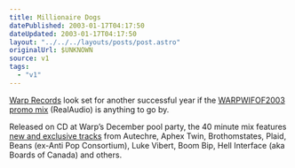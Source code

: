 ```yaml
---
title: Millionaire Dogs
datePublished: 2003-01-17T04:17:50
dateUpdated: 2003-01-17T04:17:50
layout: "../../../layouts/posts/post.astro"
originalUrl: $UNKNOWN
source: v1
tags:
  - "v1"
---
```


[Warp Records][1] look set for another successful year if the [WARPWIFOF2003 promo mix][2] (RealAudio) is anything to go by.

Released on CD at Warp&#8217;s December pool party, the 40 minute mix features [new and exclusive tracks][3] from Autechre, Aphex Twin, Brothomstates, Plaid, Beans (ex-Anti Pop Consortium), Luke Vibert, Boom Bip, Hell Interface (aka Boards of Canada) and others.

[1]: http://www.warprecords.com/
[2]: http://www.warprecords.com/audio.php?id=2315 "WARPWIFOF2003 MIX (RealAudio Stream: download Streambox!)"
[3]: http://www.warprecords.com/news/?offset=0&ti_id=514 "Warp Records: WARPWIFOF2003 Info (including tracklist)"
